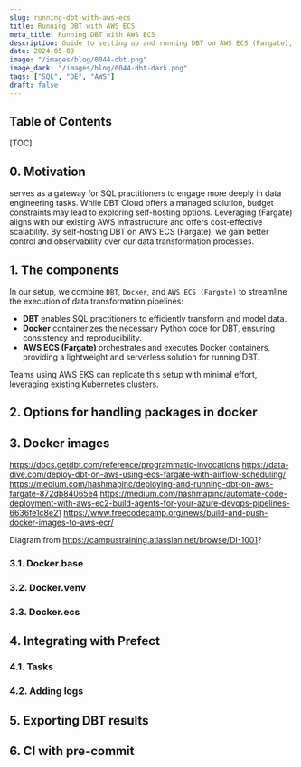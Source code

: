 ```yaml
---
slug: running-dbt-with-aws-ecs
title: Running DBT with AWS ECS
meta_title: Running DBT with AWS ECS
description: Guide to setting up and running DBT on AWS ECS (Fargate), covering Dockerization, package handling, Docker images, integration with Prefect, exporting results, and CI with pre-commit.
date: 2024-05-09
image: "/images/blog/0044-dbt.png"
image_dark: "/images/blog/0044-dbt-dark.png"
tags: ["SQL", "DE", "AWS"]
draft: false
---
```


## Table of Contents

[TOC]

## 0. Motivation

<FancyLink linkText="DBT" url="https://www.getdbt.com/"/> serves as a gateway for SQL practitioners to engage more deeply in data engineering tasks.
While DBT Cloud offers a managed solution, budget constraints may lead to exploring self-hosting options.
Leveraging <FancyLink linkText="AWS ECS" url="https://aws.amazon.com/en/ecs/" company="aws"/> (Fargate) aligns with our existing AWS infrastructure and offers cost-effective scalability.
By self-hosting DBT on AWS ECS (Fargate), we gain better control and observability over our data transformation processes.

## 1. The components

In our setup, we combine `DBT`, `Docker`, and `AWS ECS (Fargate)` to streamline the execution of data transformation pipelines:

* **DBT** enables SQL practitioners to efficiently transform and model data.
* **Docker** containerizes the necessary Python code for DBT, ensuring consistency and reproducibility.
* **AWS ECS (Fargate)** orchestrates and executes Docker containers, providing a lightweight and serverless solution for running DBT.

<Notice type="warning">
  Teams using AWS EKS can replicate this setup with minimal effort, leveraging existing Kubernetes clusters.
</Notice>

## 2. Options for handling packages in docker

## 3. Docker images

https://docs.getdbt.com/reference/programmatic-invocations
https://data-dive.com/deploy-dbt-on-aws-using-ecs-fargate-with-airflow-scheduling/
https://medium.com/hashmapinc/deploying-and-running-dbt-on-aws-fargate-872db84065e4
https://medium.com/hashmapinc/automate-code-deployment-with-aws-ec2-build-agents-for-your-azure-devops-pipelines-6636fe1c8e21
https://www.freecodecamp.org/news/build-and-push-docker-images-to-aws-ecr/

Diagram from https://campustraining.atlassian.net/browse/DI-1001?

### 3.1. Docker.base

### 3.2. Docker.venv

### 3.3. Docker.ecs

## 4. Integrating with Prefect

### 4.1. Tasks

### 4.2. Adding logs

## 5. Exporting DBT results

## 6. CI with pre-commit
